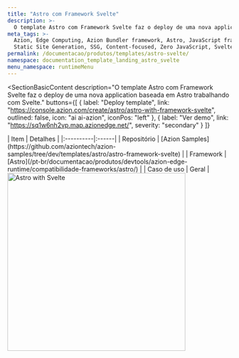```yaml
---
title: "Astro com Framework Svelte"
description: >-
  O template Astro com Framework Svelte faz o deploy de uma nova application baseada em Astro trabalhando com Svelte.
meta_tags: >-
  Azion, Edge Computing, Azion Bundler framework, Astro, JavaScript frameworks,
  Static Site Generation, SSG, Content-focused, Zero JavaScript, Svelte
permalink: /documentacao/produtos/templates/astro-svelte/
namespace: documentation_template_landing_astro_svelte
menu_namespace: runtimeMenu
---
```



<SectionBasicContent
  description="O template Astro com Framework Svelte faz o deploy de uma nova application baseada em Astro trabalhando com Svelte."
  buttons={[
    { label: "Deploy template", link: "https://console.azion.com/create/astro/astro-with-framework-svelte", outlined: false, icon: "ai ai-azion", iconPos: "left" },
    { label: "Ver demo", link: "https://sq1w6nh2vp.map.azionedge.net/", severity: "secondary" }
  ]}
>
  <Fragment slot="content">
    <div style="flex: 1; min-width: 300px;">
      | Item | Detalhes |
      |:----------|:------|
      | Repositório | [Azion Samples](https://github.com/aziontech/azion-samples/tree/dev/templates/astro/astro-framework-svelte) |
      | Framework | [Astro](/pt-br/documentacao/produtos/devtools/azion-edge-runtime/compatibilidade-frameworks/astro/) |
      | Caso de uso | Geral |
    </div>
    <div style="display: flex; justify-content: center; align-items: center; flex: 1;">
      <img src="/assets/docs/images/uploads/template-showcase/astro/astro-svelte.png" width="400" alt="Astro with Svelte" style="min-width: 100%; max-width: 100%; height: auto;" />
    </div>
  </Fragment>
</SectionBasicContent>
